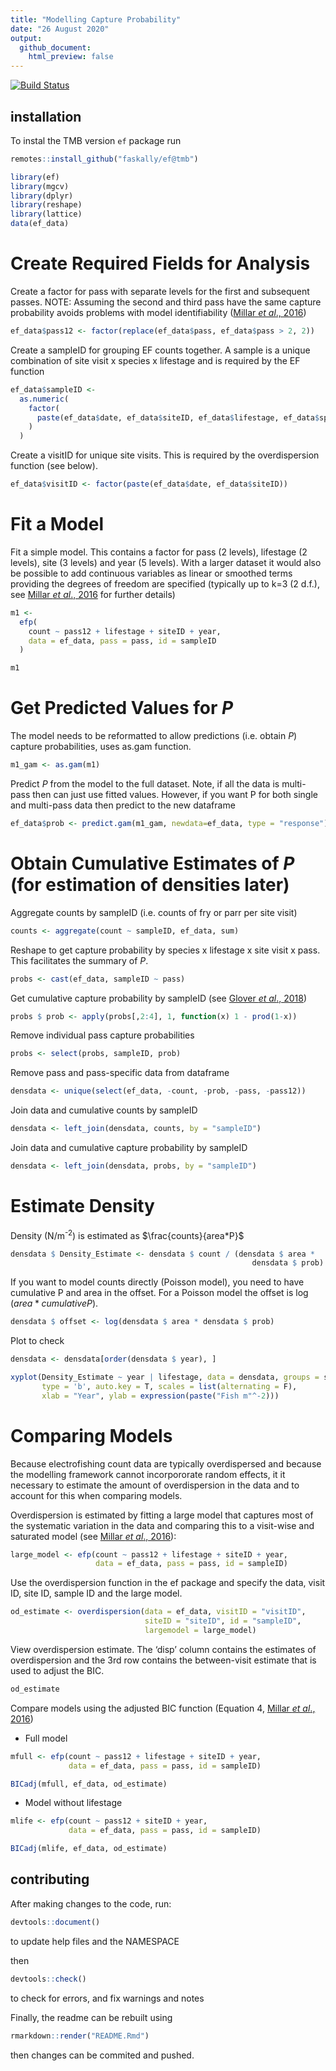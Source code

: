 ```yaml
---
title: "Modelling Capture Probability"
date: "26 August 2020"
output:
  github_document:
    html_preview: false
---
```


[![Build Status](https://travis-ci.org/Faskally/ef.svg?branch=tmb)](https://travis-ci.org/Faskally/ef)

## installation

To instal the TMB version `ef` package run
```r
remotes::install_github("faskally/ef@tmb")
```


```r
library(ef)
library(mgcv)
library(dplyr)
library(reshape)
library(lattice)
data(ef_data)
```

# Create Required Fields for Analysis


Create a factor for pass with separate levels for the first and subsequent passes. NOTE: Assuming the second and third pass have the same capture probability avoids problems with model identifiability ([Millar _et al_., 2016](https://www.sciencedirect.com/science/article/pii/S0165783616300017))

```r
ef_data$pass12 <- factor(replace(ef_data$pass, ef_data$pass > 2, 2))
```

Create a sampleID for grouping EF counts together. A sample is a unique combination of site visit x species x lifestage and is required by the EF function

```r
ef_data$sampleID <-
  as.numeric(
    factor(
      paste(ef_data$date, ef_data$siteID, ef_data$lifestage, ef_data$species)
    )
  )
```

Create a visitID for unique site visits. This is required by the overdispersion function (see below).

```r
ef_data$visitID <- factor(paste(ef_data$date, ef_data$siteID))
```

# Fit a Model


Fit a simple model. This contains a factor for pass (2 levels), lifestage (2 levels), site (3 levels) and year (5 levels). With a larger dataset it would also be possible to add continuous variables as linear or smoothed terms providing the degrees of freedom are specified (typically up to k=3 (2 d.f.), see [Millar _et al_., 2016](https://www.sciencedirect.com/science/article/pii/S0165783616300017) for further details)

```r
m1 <-
  efp(
    count ~ pass12 + lifestage + siteID + year,
    data = ef_data, pass = pass, id = sampleID
  )
```
```r
m1
```


# Get Predicted Values for _P_


The model needs to be reformatted to allow predictions (i.e. obtain _P_) capture probabilities, uses as.gam function.

```r
m1_gam <- as.gam(m1)
```

Predict _P_ from the model to the full dataset. Note, if all the data is multi-pass then can just use fitted values. However, if you want P for both single and multi-pass data then predict to the new dataframe

```r
ef_data$prob <- predict.gam(m1_gam, newdata=ef_data, type = "response")
```


# Obtain Cumulative Estimates of _P_ (for estimation of densities later)


Aggregate counts by sampleID (i.e. counts of fry or parr per site visit)

```r
counts <- aggregate(count ~ sampleID, ef_data, sum)
```

Reshape to get capture probability by species x lifestage x site visit x pass. This facilitates the summary of _P_.

```r
probs <- cast(ef_data, sampleID ~ pass)
```

Get cumulative capture probability by sampleID (see [Glover _et al_., 2018](https://www.sciencedirect.com/science/article/pii/S1470160X18303534))

```r
probs $ prob <- apply(probs[,2:4], 1, function(x) 1 - prod(1-x))
```

Remove individual pass capture probabilities

```r
probs <- select(probs, sampleID, prob)
```

Remove pass and pass-specific data from dataframe

```r
densdata <- unique(select(ef_data, -count, -prob, -pass, -pass12))
```

Join data and cumulative counts by sampleID

```r
densdata <- left_join(densdata, counts, by = "sampleID")
```

Join data and cumulative capture probability by sampleID

```r
densdata <- left_join(densdata, probs, by = "sampleID")
```

# Estimate Density



Density (N/m^-2^) is estimated as $\frac{counts}{area*P}$

```r
densdata $ Density_Estimate <- densdata $ count / (densdata $ area *
                                                      densdata $ prob)
```

If you want to model counts directly (Poisson model), you need to have cumulative P and area in the offset. For a Poisson model the offset is $\log({area*cumulativeP})$.

```r
densdata $ offset <- log(densdata $ area * densdata $ prob)
```

Plot to check

```r
densdata <- densdata[order(densdata $ year), ]

xyplot(Density_Estimate ~ year | lifestage, data = densdata, groups = siteID,
       type = 'b', auto.key = T, scales = list(alternating = F),
       xlab = "Year", ylab = expression(paste("Fish m"^-2)))
```


# Comparing Models


Because electrofishing count data are typically overdispersed and because the modelling framework cannot incorpororate random effects, it it necessary to estimate the amount of overdispersion in the data and to account for this when comparing models.

Overdispersion is estimated by fitting a large model that captures most of the systematic variation in the data and comparing this to a visit-wise and saturated model (see [Millar _et al_., 2016](https://www.sciencedirect.com/science/article/pii/S0165783616300017)):

```r
large_model <- efp(count ~ pass12 + lifestage + siteID + year,
                   data = ef_data, pass = pass, id = sampleID)
```

Use the overdispersion function in the ef package and specify the data, visit ID, site ID, sample ID and the large model.

```r
od_estimate <- overdispersion(data = ef_data, visitID = "visitID",
                              siteID = "siteID", id = "sampleID",
                              largemodel = large_model)
```

View overdispersion estimate. The 'disp' column contains the estimates of overdispersion and the 3rd row contains the between-visit estimate that is used to adjust the BIC.

```r
od_estimate
```

Compare models using the adjusted BIC function (Equation 4, [Millar _et al_., 2016](https://www.sciencedirect.com/science/article/pii/S0165783616300017))

  * Full model

```r
mfull <- efp(count ~ pass12 + lifestage + siteID + year,
             data = ef_data, pass = pass, id = sampleID)

BICadj(mfull, ef_data, od_estimate)
```

  * Model without lifestage

```r
mlife <- efp(count ~ pass12 + siteID + year,
             data = ef_data, pass = pass, id = sampleID)

BICadj(mlife, ef_data, od_estimate)
```

## contributing

After making changes to the code, run:
```r
devtools::document()
```
to update help files and the NAMESPACE

then
```r
devtools::check()
```
to check for errors, and fix warnings and notes

Finally, the readme can be rebuilt using
```r
rmarkdown::render("README.Rmd")
```

then changes can be commited and pushed.
